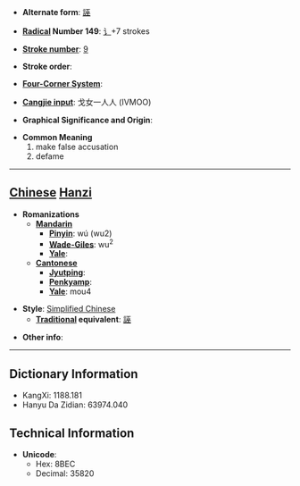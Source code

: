 * '''Alternate form''': [[誣]]

* '''[[Wiktionary:Chinese radical index| Radical]] Number 149''': [[Wiktionary:Chinese radical index 讠|讠]]+7 strokes

* '''[[Wiktionary:Chinese total strokes index|Stroke number]]''': [[Wiktionary:Chinese total strokes index 9|9]]

* '''Stroke order''': 

* '''[[Wiktionary:Chinese four corner index|Four-Corner System]]''': 

* '''[[Wiktionary:Chinese Cangjie index|Cangjie input]]''': 戈女一人人 (IVMOO)

* '''Graphical Significance and Origin''': 

* '''Common Meaning'''
*#make false accusation
*# defame


----

== [[Chinese]] [[Hanzi]] ==

* '''Romanizations'''
** '''[[Mandarin]]'''
*** '''[[Pinyin]]''': wú (wu2)
*** '''[[Wade-Giles]]''': wu<sup>2</sup>
*** '''[[Yale]]''': 
** '''[[Cantonese]]'''
*** '''[[Jyutping]]''':
*** '''[[Penkyamp]]''': 
*** '''[[Yale]]''': mou4

* '''Style''': [[Simplified Chinese]] 
** '''[[Traditional Chinese|Traditional]] equivalent''': [[誣]]

* '''Other info''': 

----

== Dictionary Information ==

* KangXi: 1188.181
* Hanyu Da Zidian: 63974.040

== Technical Information ==

* '''Unicode''':
** Hex: 8BEC
** Decimal: 35820